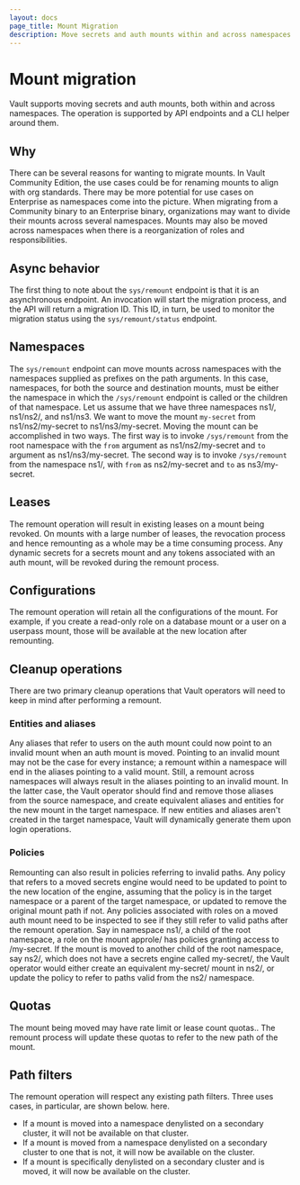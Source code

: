 ```yaml
---
layout: docs
page_title: Mount Migration
description: Move secrets and auth mounts within and across namespaces
---
```


# Mount migration

Vault supports moving secrets and auth mounts, both within and across namespaces. The operation
is supported by API endpoints and a CLI helper around them.

## Why

There can be several reasons for wanting to migrate mounts. In Vault Community Edition, the use cases could be for 
renaming mounts to align with org standards. 
There may be more potential for use cases on Enterprise as namespaces come into the picture. 
When migrating from a Community binary to an Enterprise binary, organizations may want to divide their 
mounts across several namespaces. Mounts may also be moved across namespaces when there is a reorganization
of roles and responsibilities.

## Async behavior

The first thing to note about the `sys/remount` endpoint is that it is an asynchronous endpoint. An invocation
will start the migration process, and the API will return a migration ID. This ID, in turn, be used to monitor
the migration status using the `sys/remount/status` endpoint.

## Namespaces

The `sys/remount` endpoint can move mounts across namespaces with the namespaces supplied as prefixes
on the path arguments. In this case, namespaces, for both the source and destination mounts, must be 
either the namespace in which the `/sys/remount` endpoint is called or the children of that namespace. Let us assume that 
we have three namespaces ns1/, ns1/ns2/, and ns1/ns3. We want to move the mount `my-secret` from ns1/ns2/my-secret to ns1/ns3/my-secret. 
Moving the mount can be accomplished in two ways. The first way is to invoke `/sys/remount` from the root namespace with the `from` argument as ns1/ns2/my-secret 
and `to` argument as ns1/ns3/my-secret. The second way is to invoke `/sys/remount` from the namespace ns1/, with `from` as ns2/my-secret and `to` 
as ns3/my-secret.

## Leases

The remount operation will result in existing leases on a mount being revoked. On mounts with a large number of leases, the revocation process and hence remounting as a whole may be a time consuming process.
Any dynamic secrets for a secrets mount and any tokens associated
with an auth mount, will be revoked during the remount process.

## Configurations

The remount operation will retain all the configurations of the mount. For example, if you create a read-only role
on a database mount or a user on a userpass mount, those will be available at the new location after remounting.

## Cleanup operations

There are two primary cleanup operations that Vault operators will need to keep in mind after performing a remount.

### Entities and aliases

Any aliases that refer to users on the auth mount could now point to an invalid mount when an auth mount is moved. Pointing to an invalid mount may not be the case for every instance;
a remount within a namespace will end in the aliases pointing to a valid mount.
Still, a remount across namespaces will always result in the aliases pointing to an invalid mount. In the latter case,
the Vault operator should find and remove those aliases from the source namespace, and create equivalent aliases
and entities for the new mount in the target namespace. If new entities and aliases aren't created in the target namespace,
Vault will dynamically generate them upon login operations.

### Policies

Remounting can also result in policies referring to invalid paths. Any policy that refers to a moved secrets engine
would need to be updated to point to the new location of the engine, assuming that the policy is in the target namespace 
or a parent of the target namespace, or updated to remove the original mount path if not. 
Any policies associated with roles on a moved auth mount need to be inspected
to see if they still refer to valid paths after the remount operation. Say in namespace ns1/, a child of the root namespace, a role on the mount approle/
has policies granting access to /my-secret. If the mount is moved to another child of the root namespace, say ns2/,
which does not have a secrets engine called my-secret/, the Vault operator would either create an equivalent my-secret/
mount in ns2/, or update the policy to refer to paths valid from the ns2/ namespace.

## Quotas

The mount being moved may have rate limit or lease count quotas.. The remount process
will update these quotas to refer to the new path of the mount.

## Path filters

The remount operation will respect any existing path filters. Three uses cases, in particular, are shown below.
here. 
* If a mount is moved into a namespace denylisted on a secondary cluster, it will not be available on that cluster.
* If a mount is moved from a namespace denylisted on a secondary cluster to one that is not, it will now be available
on the cluster.
* If a mount is specifically denylisted on a secondary cluster and is moved, it will now be available on the cluster.


